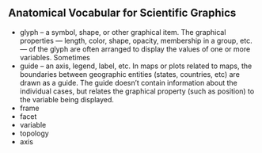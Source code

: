 ## Anatomical Vocabular for Scientific Graphics

* glyph -- a symbol, shape, or other graphical item.  The graphical properties --- length, color, shape, opacity, membership in a group, etc. --- of the glyph are often arranged to display the values of one or more variables.  Sometimes 
* guide -- an axis, legend, label, etc.  In maps or plots related to maps, the boundaries between geographic entities (states, countries, etc) are drawn as a guide.  The guide doesn't contain information about the individual cases, but relates the graphical property (such as position) to the variable being displayed.
* frame
* facet
* variable
* topology
* axis

